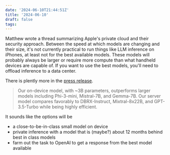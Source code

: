 ```yaml
---
date: '2024-06-10T21:44:51Z'
title: '2024-06-10'
draft: false
tags:
---
```



<Tweet
  theme="dark"
  id="https://twitter.com/matthew_d_green/status/1800291897245835616"
/>

Matthew wrote a thread summarizing Apple's private cloud and their security approach.
Between the speed at which models are changing and their size, it's not currently practical to run things like LLM inference on iPhones, at least not for the best available models.
These models will probably always be larger or require more compute than what handheld devices are capable of.
If you want to use the best models, you'll need to offload inference to a data center.

There is plently more in the [press release](https://machinelearning.apple.com/research/introducing-apple-foundation-models).

> Our on-device model, with ~3B parameters, outperforms larger models including Phi-3-mini, Mistral-7B, and Gemma-7B. Our server model compares favorably to DBRX-Instruct, Mixtral-8x22B, and GPT-3.5-Turbo while being highly efficient.

It sounds like the options will be

- a close-to-be-in-class small model on device
- private inference with a model that is (maybe?) about 12 months behind best in class models
- farm out the task to OpenAI to get a response from the best model available
